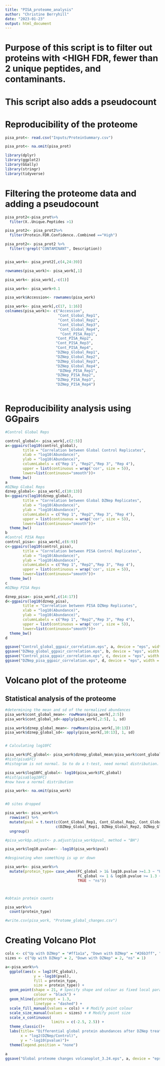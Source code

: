```yaml
---
title: "PISA_proteome_analysis"
author: "Christine Berryhill"
date: "2023-01-23"
output: html_document
---
```


# Purpose of this script is to filter out proteins with <HIGH FDR, fewer than 2 unique peptides, and contaminants. 
# This script also adds a pseudocount
# Reproducibility of the proteome


```r
pisa_prot<- read.csv("Inputs/ProteinSummary.csv")

pisa_prot<- na.omit(pisa_prot)

library(dplyr)
library(ggplot2)
library(GGally)
library(stringr)
library(tidyverse)

```

# Filtering the proteome data and adding a pseudocount
```r
pisa_prot2<-pisa_prot%>%
  filter(X..Unique.Peptides >1)

pisa_prot2<- pisa_prot2%>%
  filter(Protein.FDR.Confidence..Combined =="High")

pisa_prot2<- pisa_prot2 %>%
  filter(!grepl("CONTAMINANT", Description))


pisa_work<- pisa_prot2[,c(4,24:39)]

rownames(pisa_work)<- pisa_work[,1]

pisa_work<- pisa_work[,-c(1)]

pisa_work<- pisa_work+0.1

pisa_work$Accession<- rownames(pisa_work)

pisa_work<- pisa_work[,c(17, 1:16)]
colnames(pisa_work)<- c("Accession", 
                        "Cont_Global_Rep1",
                        "Cont_Global_Rep2",
                        "Cont_Global_Rep3",
                        "Cont_Global_Rep4",
                         "Cont_PISA_Rep1",
                       "Cont_PISA_Rep2",
                       "Cont_PISA_Rep3",
                       "Cont_PISA_Rep4",
                       "DZNep_Global_Rep1",
                       "DZNep_Global_Rep2",
                       "DZNep_Global_Rep3",
                       "DZNep_Global_Rep4",
                        "DZNep_PISA_Rep1",
                       "DZNep_PISA_Rep2",
                       "DZNep_PISA_Rep3",
                       "DZNep_PISA_Rep4")



```

# Reproducibility analysis using GGpairs
```r
#Control Global Reps

control_global<- pisa_work[,c(2:5)]
a<-ggpairs(log10(control_global),
        title = "Correlation between Global Control Replicates",
        xlab = "log10(Abundance)",
        ylab = "log10(Abundance)",
        columnLabels = c("Rep 1", "Rep2","Rep 3", "Rep 4"),
        upper = list(continuous = wrap('cor', size = 5)),
        lower=list(continuous="smooth"))+
  theme_bw()
a
#DZNep Global Reps
dznep_global<- pisa_work[,c(10:13)]
b<-ggpairs(log10(dznep_global),
        title = "Correlation between Global DZNep Replicates",
        xlab = "log10(Abundance)",
        ylab = "log10(Abundance)",
        columnLabels = c("Rep 1", "Rep2","Rep 3", "Rep 4"),
        upper = list(continuous = wrap('cor', size = 5)),
        lower=list(continuous="smooth"))+
  theme_bw()
b
#Control PISA Reps
control_pisa<- pisa_work[,c(6:9)]
c<-ggpairs(log10(control_pisa),
        title = "Correlation between PISA Control Replicates",
        xlab = "log10(Abundance)",
        ylab = "log10(Abundance)",
        columnLabels = c("Rep 1", "Rep2","Rep 3", "Rep 4"),
        upper = list(continuous = wrap('cor', size = 5)),
        lower=list(continuous="smooth"))+
  theme_bw()
c
#DZNep PISA Reps

dznep_pisa<- pisa_work[,c(14:17)]
d<-ggpairs(log10(dznep_pisa),
        title = "Correlation between PISA DZNep Replicates",
        xlab = "log10(Abundance)",
        ylab = "log10(Abundance)",
        columnLabels = c("Rep 1", "Rep2","Rep 3", "Rep 4"),
        upper = list(continuous = wrap('cor', size = 5)),
        lower=list(continuous="smooth"))+
  theme_bw()
d

ggsave("Control_global_ggpair_correlation.eps", a, device = "eps", width = 7, height = 7)
ggsave("DZNep_global_ggpair_correlation.eps", b, device = "eps", width = 7, height = 7)
ggsave("Control_pisa_ggpair_correlation.eps", c, device = "eps", width = 7, height = 7)
ggsave("DZNep_pisa_ggpair_correlation.eps", d, device = "eps", width = 7, height = 7)

```


# Volcano plot of the proteome 
## Statistical analysis of the proteome
```r


#determining the mean and sd of the normalized abundances
pisa_work$cont_global_mean<- rowMeans(pisa_work[,2:5])
pisa_work$cont_global_sd<-apply(pisa_work[,2:5], 1, sd)

pisa_work$dznep_global_mean<- rowMeans(pisa_work[,10:13])
pisa_work$dznep_global_sd<- apply(pisa_work[,10:13], 1, sd)


# Calculating log10FC

pisa_work$FC_global<- pisa_work$dznep_global_mean/pisa_work$cont_global_mean
#hist(pisa$FC) 
#histogram is not normal. So to do a t-test, need normal distribution. Therefore log transforming

pisa_work$log10FC_global<- log10(pisa_work$FC_global)
#hist(pisa$log10FC)
#now have a normal distribution

pisa_work<- na.omit(pisa_work)


#0 sites dropped

pisa_work<- pisa_work%>%
  rowwise() %>%
  mutate(pval = t.test(c(Cont_Global_Rep1, Cont_Global_Rep2, Cont_Global_Rep3, Cont_Global_Rep4),
                       c(DZNep_Global_Rep1, DZNep_Global_Rep2, DZNep_Global_Rep3, DZNep_Global_Rep4))$p.value)%>%
  ungroup()

#pisa_work$p.adjust<- p.adjust(pisa_work$pval, method = "BH")

pisa_work$log10.pvalue<- -log10(pisa_work$pval)

#desginating when something is up or down

pisa_work<- pisa_work%>%
  mutate(protein_type= case_when(FC_global > 1& log10.pvalue >=1.3 ~ "Up with DZNep",
                                 FC_global <= 1 & log10.pvalue >= 1.3 ~"Down with DZNep",
                                 TRUE ~ "ns"))



#obtain protein counts

pisa_work%>%
  count(protein_type)


```

```r
#write.csv(pisa_work, "Protome_global_changes.csv")

```
# Creating Volcano Plot
```r

cols <- c("Up with DZNep" = "#ff1a1a", "Down with DZNep" = "#26b3ff", "ns" = "grey") 
sizes <- c("Up with DZNep" = 2, "Down with DZNep" = 2, "ns" = 1) 

a<-pisa_work%>%
  ggplot(aes(x = log2(FC_global),
             y = -log10(pval),
             fill = protein_type,    
             size = protein_type)) + 
  geom_point(shape = 21, # Specify shape and colour as fixed local parameters    
             colour = "black") + 
  geom_hline(yintercept = 1.3,
             linetype = "dashed") +
  scale_fill_manual(values = cols) + # Modify point colour
  scale_size_manual(values = sizes) + # Modify point size
  scale_x_continuous(      
                     limits = c(-2.5, 2.5)) +
  theme_classic()+
  labs(title= "Differential global protein abundances after DZNep treatment",
       x = "log2(DZNep/Control)",
       y = "-log10(pvalue)")+
  theme(legend.position = "none")

a
ggsave("Global proteome changes volcanoplot_3.24.eps", a, device = "eps", width = 5, height = 5)


```



